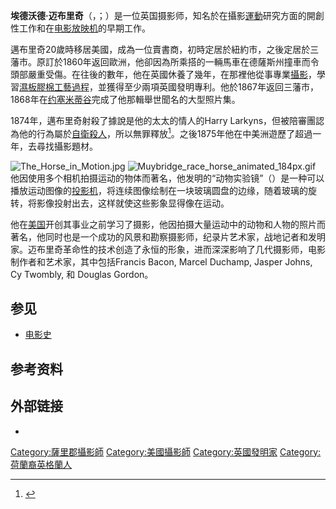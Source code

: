 {{Expand English|Eadweard_Muybridge}}
{{Infobox artist
| name       = Eadweard Muybridge
| image      = Optic Projection fig 411.jpg
| caption    = Muybridge in 1899
| subject_name = 埃德沃德·迈布里奇
| birth_name    = Edward James Muggeridge
| birth_date = {{birth date|1830|4|9}}
| birth_place = {{GBR}}{{ENG}}[[大倫敦|大倫敦]][[泰晤士河畔京士頓區|泰晤士河畔京士頓區]]
| death_date  = {{death date and age|1904|5|8|1830|4|9}}
| death_place = {{GBR}}{{ENG}}[[大倫敦|大倫敦]][[泰晤士河畔京士頓區|泰晤士河畔京士頓區]]
| occupation     = [[摄影师|摄影师]]
| resting_place = [[Woking|Woking]], [[Surrey|Surrey]], England, UK
| nationality   = British
| field         = [[Photography|Photography]]
| training      =
| movement      =
| works         = ''[[Sallie_Gardner_at_a_Gallop|Sallie Gardner at a Gallop]]''
| patrons       = [[Leland_Stanford|Leland Stanford]]
| awards        =
}}

'''埃德沃德·迈布里奇'''（{{lang|en|Eadweard James Muybridge}}，{{IPAc-en|ˌ|ɛ|d|w|ər|d|_|ˈ|m|aɪ|b|r|ɪ|dʒ}}；{{bd|1830年|4月9日|1904年|5月8日}}）是一位英国摄影师，知名於在攝影[[運動_(物理學)|運動]]研究方面的開創性工作和在[[电影放映机|电影放映机]]的早期工作。

邁布里奇20歲時移居美國，成為一位賣書商，初時定居於紐約市，之後定居於三藩市。原訂於1860年返回歐洲，他卻因為所乘搭的一輛馬車在德薩斯州撞車而令頭部嚴重受傷{{r|Shimamura}}。在往後的數年，他在英國休養了幾年，在那裡他從事專業[[攝影|攝影]]，學習[[濕板膠棉工藝過程|濕板膠棉工藝過程]]，並獲得至少兩項英國發明專利{{r|Shimamura}}。他於1867年返回三藩市，1868年在[[约塞米蒂谷|约塞米蒂谷]]完成了他那輯舉世聞名的大型照片集。 

1874年，邁布里奇射殺了據說是他的太太的情人的Harry Larkyns，但被陪審團認為他的行為屬於[[自衛殺人|自衛殺人]]，所以無罪釋放<ref>{{cite web|last=Riesz|first=Megan|title=Did Eadweard J. Muybridge get away with murder?|url=http://www.csmonitor.com/Innovation/Horizons/2012/0409/Did-Eadweard-J.-Muybridge-get-away-with-murder-video|publisher=Christian Science Monitor|accessdate=16 June 2012|archive-date=2015-01-31|archive-url=https://web.archive.org/web/20150131142407/http://www.csmonitor.com/Innovation/Horizons/2012/0409/Did-Eadweard-J.-Muybridge-get-away-with-murder-video|dead-url=no}}</ref>。之後1875年他在中美洲遊歷了超過一年，去尋找攝影題材。

[[File:The_Horse_in_Motion.jpg|thumb]]
[[File:Muybridge_race_horse_animated_184px.gif|thumb]]
他因使用多个相机拍摄运动的物体而著名，他发明的“动物实验镜”（{{lang|en|Zoopraxiscope}}）是一种可以播放运动图像的[[电影放映机|投影机]]，将连续图像绘制在一块玻璃圆盘的边缘，随着玻璃的旋转，将影像投射出去，这样就使这些影象显得像在运动。

他在[[美国|美国]]开创其事业之前学习了摄影，他因拍摄大量运动中的动物和人物的照片而著名，他同时也是一个成功的风景和勘察摄影师，纪录片艺术家，战地记者和发明家。迈布里奇革命性的技术创造了永恒的形象，进而深深影响了几代摄影师，电影制作者和艺术家，其中包括Francis Bacon, Marcel Duchamp, Jasper Johns, Cy Twombly, 和 Douglas Gordon。

== 参见 ==
* [[电影史|电影史]]

== 参考资料 ==
{{Reflist|refs=
<ref name="Shimamura">{{cite journal |url=http://socrates.berkeley.edu/~shimlab/2002_Shimamura-Muybridge.pdf |last=Shimamura |first=Arthur P. |authorlink=:en:Arthur P. Shimamura |year=2002 |title=Muybridge in Motion: Travels in Art, Psychology, and Neurology |journal=History of Photography |publisher= |volume=26 |issue=4 |pages=341–350 |doi= |accessdate= |archive-date=2017-08-12 |archive-url=https://web.archive.org/web/20170812033429/http://socrates.berkeley.edu/%7Eshimlab/2002_Shimamura-Muybridge.pdf |dead-url=no }}</ref>
}}

== 外部链接 ==
{{commons|Eadweard Muybridge}}
* {{Britannica|9054508}}

{{Authority control}}

{{DEFAULTSORT:Muybridge, Eadweard}}
[[Category:薩里郡攝影師|Category:薩里郡攝影師]]
[[Category:美國攝影師|Category:美國攝影師]]
[[Category:英國發明家|Category:英國發明家]]
[[Category:荷蘭裔英格蘭人|Category:荷蘭裔英格蘭人]]